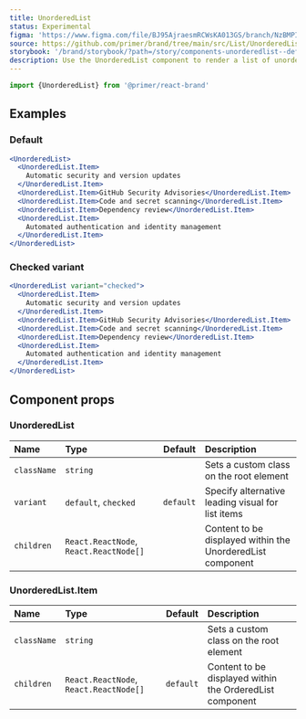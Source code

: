 ```yaml
---
title: UnorderedList
status: Experimental
figma: 'https://www.figma.com/file/BJ95AjraesmRCWsKA013GS/branch/NzBMPIfPrFU9I87d3k7KVq/Primer-Brand?node-id=4045%3A17093&t=XJ9W58VgtbVo74gb-0'
source: https://github.com/primer/brand/tree/main/src/List/UnorderedList/UnorderedList.tsx
storybook: '/brand/storybook/?path=/story/components-unorderedlist--default'
description: Use the UnorderedList component to render a list of unordered items.
---
```


```js
import {UnorderedList} from '@primer/react-brand'
```

## Examples

### Default

```jsx live
<UnorderedList>
  <UnorderedList.Item>
    Automatic security and version updates
  </UnorderedList.Item>
  <UnorderedList.Item>GitHub Security Advisories</UnorderedList.Item>
  <UnorderedList.Item>Code and secret scanning</UnorderedList.Item>
  <UnorderedList.Item>Dependency review</UnorderedList.Item>
  <UnorderedList.Item>
    Automated authentication and identity management
  </UnorderedList.Item>
</UnorderedList>
```

### Checked variant

```jsx live
<UnorderedList variant="checked">
  <UnorderedList.Item>
    Automatic security and version updates
  </UnorderedList.Item>
  <UnorderedList.Item>GitHub Security Advisories</UnorderedList.Item>
  <UnorderedList.Item>Code and secret scanning</UnorderedList.Item>
  <UnorderedList.Item>Dependency review</UnorderedList.Item>
  <UnorderedList.Item>
    Automated authentication and identity management
  </UnorderedList.Item>
</UnorderedList>
```

## Component props

### UnorderedList

| Name        | Type                                   |  Default  | Description                                                |
| :---------- | :------------------------------------- | :-------: | :--------------------------------------------------------- |
| `className` | `string`                               |           | Sets a custom class on the root element                    |
| `variant`   | `default`, `checked`                   | `default` | Specify alternative leading visual for list items          |
| `children`  | `React.ReactNode`, `React.ReactNode[]` |           | Content to be displayed within the UnorderedList component |

### UnorderedList.Item

| Name        | Type                                   |  Default  | Description                                              |
| :---------- | :------------------------------------- | :-------: | :------------------------------------------------------- |
| `className` | `string`                               |           | Sets a custom class on the root element                  |
| `children`  | `React.ReactNode`, `React.ReactNode[]` | `default` | Content to be displayed within the OrderedList component |

